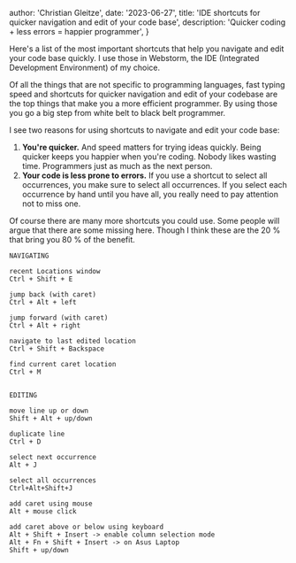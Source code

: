 
  author: 'Christian Gleitze',
  date: '2023-06-27',
  title: 'IDE shortcuts for quicker navigation and edit of your code base',
  description: 'Quicker coding + less errors = happier programmer',
}


Here's a list of the most important shortcuts that help you navigate and edit your code base quickly. I use those in Webstorm, the IDE (Integrated Development Environment) of my choice.

Of all the things that are not specific to programming languages, fast typing speed and shortcuts for quicker navigation and edit of your codebase are the top things that make you a more efficient programmer. By using those you go a big step from white belt to black belt programmer.

I see two reasons for using shortcuts to navigate and edit your code base:

1. **You're quicker.** And speed matters for trying ideas quickly. Being quicker keeps you happier when you're coding. Nobody likes wasting time. Programmers just as much as the next person.
2. **Your code is less prone to errors.** If you use a shortcut to select all occurrences, you make sure to select all occurrences. If you select each occurrence by hand until you have all, you really need to pay attention not to miss one.

Of course there are many more shortcuts you could use. Some people will argue that there are some missing here. Though I think these are the 20 % that bring you 80 % of the benefit.

```text title="IDE shortcuts"
NAVIGATING

recent Locations window
Ctrl + Shift + E

jump back (with caret)
Ctrl + Alt + left

jump forward (with caret)
Ctrl + Alt + right

navigate to last edited location
Ctrl + Shift + Backspace

find current caret location
Ctrl + M


EDITING

move line up or down
Shift + Alt + up/down

duplicate line
Ctrl + D

select next occurrence
Alt + J

select all occurrences
Ctrl+Alt+Shift+J

add caret using mouse
Alt + mouse click

add caret above or below using keyboard
Alt + Shift + Insert -> enable column selection mode
Alt + Fn + Shift + Insert -> on Asus Laptop
Shift + up/down
```
